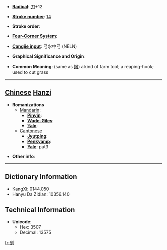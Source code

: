 * '''[[Wiktionary:Chinese radical index| Radical]]''': [[Wiktionary:Chinese radical index 刀|刀]]+12

* '''[[Wiktionary:Chinese total strokes index|Stroke number]]''': [[Wiktionary:Chinese total strokes index 14|14]]

* '''Stroke order''': 

* '''[[Wiktionary:Chinese four corner index|Four-Corner System]]''': 

* '''[[Wiktionary:Chinese Cangjie index|Cangjie input]]''': 弓水中弓 (NELN)

* '''Graphical Significance and Origin''': 

* '''Common Meaning''': (same as [[鏺]]) a kind of farm tool; a reaping-hook; used to cut grass

----

== [[Chinese]] [[Hanzi]] ==

* '''Romanizations'''
** [[Mandarin]]:
*** '''[[Pinyin]]''': 
*** '''[[Wade-Giles]]''': 
*** '''[[Yale]]''': 
**[[Cantonese]]
***'''[[Jyutping]]''':
***'''[[Penkyamp]]''': 
***'''[[Yale]]''': put3

* '''Other info''': 

----

== Dictionary Information ==

* KangXi: 0144.050
* Hanyu Da Zidian: 10356.140

== Technical Information ==

* '''Unicode''':
** Hex: 3507
** Decimal: 13575

[[fr:㔇]]